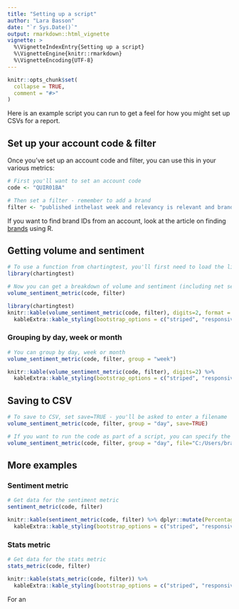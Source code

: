 ```yaml
---
title: "Setting up a script"
author: "Lara Basson"
date: "`r Sys.Date()`"
output: rmarkdown::html_vignette
vignette: >
  %\VignetteIndexEntry{Setting up a script}
  %\VignetteEngine{knitr::rmarkdown}
  %\VignetteEncoding{UTF-8}
---
```


```r
knitr::opts_chunk$set(
  collapse = TRUE,
  comment = "#>"
)
```

Here is an example script you can run to get a feel for how you might set up CSVs for a report.

## Set up your account code & filter

Once you've set up an account code and filter, you can use this in your various metrics:

```r
# First you'll want to set an account code
code <- "QUIR01BA" 

# Then set a filter - remember to add a brand
filter <- "published inthelast week and relevancy is relevant and brand isorchildof 10006"
```

If you want to find brand IDs from an account, look at the article on finding [brands](brands.html) using R.


## Getting volume and sentiment

```r
# To use a function from chartingtest, you'll first need to load the library
library(chartingtest)

# Now you can get a breakdown of volume and sentiment (including net sentiment) by date
volume_sentiment_metric(code, filter)
```

```r
library(chartingtest)
knitr::kable(volume_sentiment_metric(code, filter), digits=2, format = "html") %>%
  kableExtra::kable_styling(bootstrap_options = c("striped", "responsive", "condensed"), full_width = F, font_size = 11)
```


### Grouping by day, week or month

```r
# You can group by day, week or month
volume_sentiment_metric(code, filter, group = "week")
```

```r
knitr::kable(volume_sentiment_metric(code, filter), digits=2) %>%
  kableExtra::kable_styling(bootstrap_options = c("striped", "responsive", "condensed"), full_width = F, font_size = 11)
```

## Saving to CSV
``` r
# To save to CSV, set save=TRUE - you'll be asked to enter a filename
volume_sentiment_metric(code, filter, group = "day", save=TRUE)

# If you want to run the code as part of a script, you can specify the file upfront and it will save automatically
volume_sentiment_metric(code, filter, group = "day", file="C:/Users/brandseye/Documents/volume_sentiment.csv")

```

## More examples

### Sentiment metric
```r
# Get data for the sentiment metric
sentiment_metric(code, filter)
```

``` r
knitr::kable(sentiment_metric(code, filter) %>% dplyr::mutate(Percentage=scales::percent(Percentage))) %>%
  kableExtra::kable_styling(bootstrap_options = c("striped", "responsive", "condensed"), full_width = F, font_size = 11)
```


### Stats metric
```r
# Get data for the stats metric
stats_metric(code, filter)
```

```r
knitr::kable(stats_metric(code, filter)) %>%
  kableExtra::kable_styling(bootstrap_options = c("striped", "responsive", "condensed"), full_width = F, font_size = 11)
```

For an 
